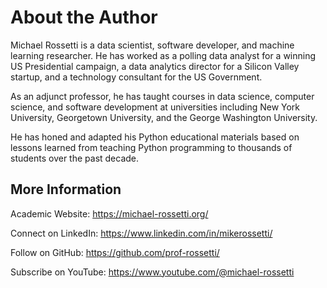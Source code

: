 # About the Author {.unnumbered}

Michael Rossetti is a data scientist, software developer, and machine learning researcher. He has worked as a polling data analyst for a winning US Presidential campaign, a data analytics director for a Silicon Valley startup, and a technology consultant for the US Government.

As an adjunct professor, he has taught courses in data science, computer science, and software development at universities including New York University, Georgetown University, and the George Washington University.

He has honed and adapted his Python educational materials based on lessons learned from teaching Python programming to thousands of students over the past decade.

## More Information

Academic Website:
<https://michael-rossetti.org/>

Connect on LinkedIn:
<https://www.linkedin.com/in/mikerossetti/>

Follow on GitHub:
<https://github.com/prof-rossetti/>

Subscribe on YouTube:
<https://www.youtube.com/@michael-rossetti>
